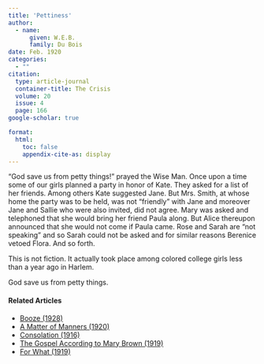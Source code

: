 ```yaml
---
title: 'Pettiness'
author:
  - name:
      given: W.E.B.
      family: Du Bois
date: Feb. 1920
categories: 
  - ""
citation: 
  type: article-journal
  container-title: The Crisis
  volume: 20
  issue: 4
  page: 166
google-scholar: true

format:
  html:
    toc: false
    appendix-cite-as: display
---
```



"God save us from petty things!" prayed the Wise Man. Once upon a time some of our girls planned a party in honor of Kate. They asked for a list of her friends. Among others Kate suggested Jane. But Mrs. Smith, at whose home the party was to be held, was not "friendly" with Jane and moreover Jane and Sallie who were also invited, did not agree. Mary was asked and telephoned that she would bring her friend Paula along. But Alice thereupon announced that she would not come if Paula came. Rose and Sarah are "not speaking" and so Sarah could not be asked and for similar reasons Berenice vetoed Flora. And so forth.

This is not fiction. It actually took place among colored college girls less than a year ago in Harlem.

God save us from petty things.

<!-- Similar articles start here -->
<div  class="clear-wrap"></div>

#### Related Articles

* [Booze (1928)](/Volumes/35/09/booze.html)
* [A Matter of Manners (1920)](/Volumes/19/04/matter-of-manners.html)
* [Consolation (1916)](/Volumes/12/02/consolations.html)
* [The Gospel According to Mary Brown (1919)](/Volumes/19/02/gospel.html)
* [For What (1919)](/Volumes/17/06/for_what.html)

<!-- Similar articles end here -->